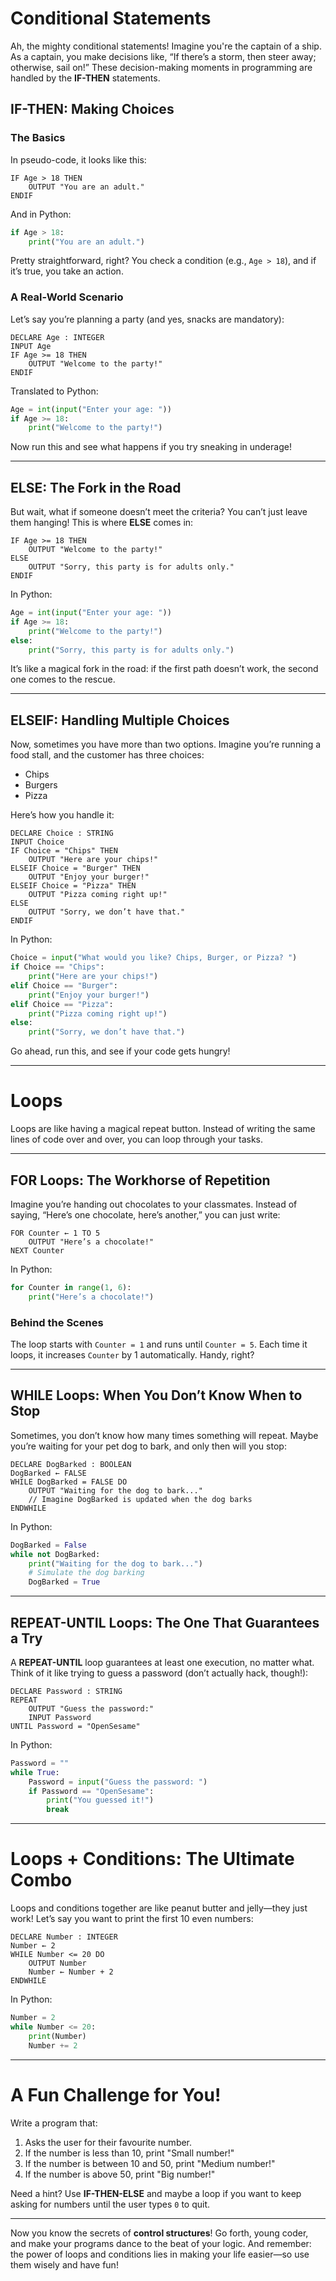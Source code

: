 # Conditional Statements

Ah, the mighty conditional statements! Imagine you're the captain of a ship. As a captain, you make decisions like, “If there’s a storm, then steer away; otherwise, sail on!” These decision-making moments in programming are handled by the **IF-THEN** statements.

## IF-THEN: Making Choices

### The Basics

In pseudo-code, it looks like this:
```plaintext
IF Age > 18 THEN
    OUTPUT "You are an adult."
ENDIF
```

And in Python:
```python
if Age > 18:
    print("You are an adult.")
```

Pretty straightforward, right? You check a condition (e.g., `Age > 18`), and if it’s true, you take an action.

### A Real-World Scenario

Let’s say you’re planning a party (and yes, snacks are mandatory):
```plaintext
DECLARE Age : INTEGER
INPUT Age
IF Age >= 18 THEN
    OUTPUT "Welcome to the party!"
ENDIF
```

Translated to Python:
```python
Age = int(input("Enter your age: "))
if Age >= 18:
    print("Welcome to the party!")
```

Now run this and see what happens if you try sneaking in underage!

---

## ELSE: The Fork in the Road

But wait, what if someone doesn’t meet the criteria? You can’t just leave them hanging! This is where **ELSE** comes in:
```plaintext
IF Age >= 18 THEN
    OUTPUT "Welcome to the party!"
ELSE
    OUTPUT "Sorry, this party is for adults only."
ENDIF
```

In Python:
```python
Age = int(input("Enter your age: "))
if Age >= 18:
    print("Welcome to the party!")
else:
    print("Sorry, this party is for adults only.")
```

It’s like a magical fork in the road: if the first path doesn’t work, the second one comes to the rescue.

---

## ELSEIF: Handling Multiple Choices

Now, sometimes you have more than two options. Imagine you’re running a food stall, and the customer has three choices:
- Chips
- Burgers
- Pizza

Here’s how you handle it:
```plaintext
DECLARE Choice : STRING
INPUT Choice
IF Choice = "Chips" THEN
    OUTPUT "Here are your chips!"
ELSEIF Choice = "Burger" THEN
    OUTPUT "Enjoy your burger!"
ELSEIF Choice = "Pizza" THEN
    OUTPUT "Pizza coming right up!"
ELSE
    OUTPUT "Sorry, we don’t have that."
ENDIF
```

In Python:
```python
Choice = input("What would you like? Chips, Burger, or Pizza? ")
if Choice == "Chips":
    print("Here are your chips!")
elif Choice == "Burger":
    print("Enjoy your burger!")
elif Choice == "Pizza":
    print("Pizza coming right up!")
else:
    print("Sorry, we don’t have that.")
```

Go ahead, run this, and see if your code gets hungry!

---

# Loops

Loops are like having a magical repeat button. Instead of writing the same lines of code over and over, you can loop through your tasks.

---

## FOR Loops: The Workhorse of Repetition

Imagine you’re handing out chocolates to your classmates. Instead of saying, “Here’s one chocolate, here’s another,” you can just write:
```plaintext
FOR Counter ← 1 TO 5
    OUTPUT "Here’s a chocolate!"
NEXT Counter
```

In Python:
```python
for Counter in range(1, 6):
    print("Here’s a chocolate!")
```

### Behind the Scenes

The loop starts with `Counter = 1` and runs until `Counter = 5`. Each time it loops, it increases `Counter` by 1 automatically. Handy, right?

---

## WHILE Loops: When You Don’t Know When to Stop

Sometimes, you don’t know how many times something will repeat. Maybe you’re waiting for your pet dog to bark, and only then will you stop:
```plaintext
DECLARE DogBarked : BOOLEAN
DogBarked ← FALSE
WHILE DogBarked = FALSE DO
    OUTPUT "Waiting for the dog to bark..."
    // Imagine DogBarked is updated when the dog barks
ENDWHILE
```

In Python:
```python
DogBarked = False
while not DogBarked:
    print("Waiting for the dog to bark...")
    # Simulate the dog barking
    DogBarked = True
```

---

## REPEAT-UNTIL Loops: The One That Guarantees a Try

A **REPEAT-UNTIL** loop guarantees at least one execution, no matter what. Think of it like trying to guess a password (don’t actually hack, though!):
```plaintext
DECLARE Password : STRING
REPEAT
    OUTPUT "Guess the password:"
    INPUT Password
UNTIL Password = "OpenSesame"
```

In Python:
```python
Password = ""
while True:
    Password = input("Guess the password: ")
    if Password == "OpenSesame":
        print("You guessed it!")
        break
```

---

# Loops + Conditions: The Ultimate Combo

Loops and conditions together are like peanut butter and jelly—they just work! Let’s say you want to print the first 10 even numbers:
```plaintext
DECLARE Number : INTEGER
Number ← 2
WHILE Number <= 20 DO
    OUTPUT Number
    Number ← Number + 2
ENDWHILE
```

In Python:
```python
Number = 2
while Number <= 20:
    print(Number)
    Number += 2
```

---

# A Fun Challenge for You!

Write a program that:
1. Asks the user for their favourite number.
2. If the number is less than 10, print "Small number!"
3. If the number is between 10 and 50, print "Medium number!"
4. If the number is above 50, print "Big number!"

Need a hint? Use **IF-THEN-ELSE** and maybe a loop if you want to keep asking for numbers until the user types `0` to quit.

---

Now you know the secrets of **control structures**! Go forth, young coder, and make your programs dance to the beat of your logic. And remember: the power of loops and conditions lies in making your life easier—so use them wisely and have fun!